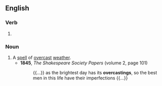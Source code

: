 ==English==

===Verb===
{{head|en|verb form}}

# {{present participle of|overcast|lang=en|nocat=1}}

===Noun===
{{en-noun}}

# A [[spell]] of [[overcast]] [[weather]].
#* '''1845''', ''The Shakespeare Society Papers'' (volume 2, page 101)
#*: {{...}} as the brightest day has its '''overcastings''', so the best men in this life have their imperfections {{...}}